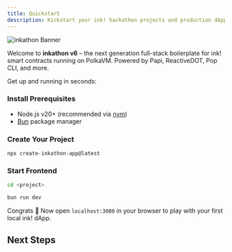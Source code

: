 ```yaml
---
title: Quickstart
description: Kickstart your ink! hackathon projects and production dApps.
---
```



<Image
  src="https://inkathon.xyz/inkathon-readme-banner.png"
  alt="inkathon Banner"
  width={2000}
  height={750}
/>

Welcome to **inkathon v6** – the next generation full-stack boilerplate for ink! smart contracts running on PolkaVM. Powered by Papi, ReactiveDOT, Pop CLI, and more.

Get up and running in seconds:

<Steps>
<Step>

### Install Prerequisites

- Node.js v20+ (recommended via [nvm](https://github.com/nvm-sh/nvm))
- [Bun](https://bun.sh/) package manager

</Step>

<Step>

### Create Your Project

```npm
npx create-inkathon-app@latest
```

</Step>

<Step>

### Start Frontend

```bash
cd <project>

bun run dev
```

Congrats 🎉 Now open `localhost:3000` in your browser to play with your first local ink! dApp.

</Step>
</Steps>

## Next Steps

<Cards>
  <Card
    title="Setup Contract Development"
    description="Setup your ink! development environment"
    href="/guides/contract-development"
  />
  <Card
    title="Project Structure"
    description="Learn about the monorepo architecture and stack"
    href="/learn/structure"
  />
</Cards>
